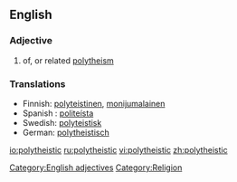 ==English==
===Adjective===
{{en-adj}}
# of, or related [[polytheism]]

===Translations===
*Finnish: [[polyteistinen]], [[monijumalainen]]
* Spanish : [[politeísta]]
* Swedish: [[polyteistisk]]
* German: [[polytheistisch]]

[[Category:English adjectives]]
[[Category:Religion]]

[[io:polytheistic]]
[[ru:polytheistic]]
[[vi:polytheistic]]
[[zh:polytheistic]]